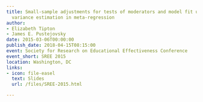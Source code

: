 ```yaml
---
title: Small-sample adjustments for tests of moderators and model fit using robust
  variance estimation in meta-regression
author:
- Elizabeth Tipton
- James E. Pustejovsky
date: 2015-03-06T00:00:00
publish_date: 2018-04-15T08:15:00
event: Society for Research on Educational Effectiveness Conference
event_short: SREE 2015
location: Washington, DC
links:
- icon: file-easel
  text: Slides
  url: /files/SREE-2015.html

---
```




